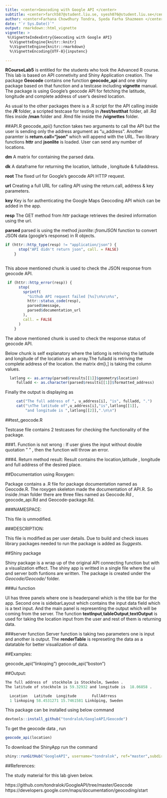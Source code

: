 ```yaml
---
title: <center>Geocoding with Google API </center>
subtitle: <center>farch587@student.liu.se, syesh076@student.liu.se</center>
author: <center>Farhana Chowdhury Tondra, Syeda Farha Shazmeen </center>
date: "`r Sys.Date()`"
output: rmarkdown::html_vignette
vignette: >
 %\VignetteIndexEntry{Geocoding with Google API}
  %\VignetteEngine{knitr::knitr}
  %\VignetteEngine{knitr::rmarkdown}
  %\VignetteEncoding{UTF-8}{inputenc}
  
---
```


**RCourseLab5** is entitled for the students who took the Advanced R course. This lab is based on API connetivity and Shiny Application creation. The package **Geocode** contains one function **geocode_api** and one shiny package based on that function and a testcase including **vignette** manual. The package is using Google's geocode API for fetching the latitude, longitude and complete address of user's desired location.

As usual to the other packages there is a .R script for the API calling inside the **/R** folder, a scripted testcase for testing in **/test/testthat** folder, all .Rd files inside **/man** folder and .Rmd file inside the **/vignettes** folder. 

##API.R
geocode_api() function takes two arguments to call the API but the user is sending only the address argument as "u_address". Another paramter is **return.call="json"** which will append with the URL.
Two library functions **httr** and **jsonlite** is loaded. User can send any
number of locations. 


**dm** A matrix for containing the parsed data.    

**dk** A dataframe for returning the location, latitude , longitude & fulladdress.   

**root** The fixed url for Google's geocode API HTTP request.    

**url** Creating a full URL for calling API using the return.call, address & key parameters.   

**key** Key is for authenticating the Google Maps Geocoding API which can be added in the app.    

**resp** The GET method from *httr* package retrieves the desired information using the url.     

**parsed** parsed is using the method *jsonlite::fromJSON* function to convert JSON data (google's response) in R objects.    



```r
if (httr::http_type(resp) != "application/json") {
      stop("API didn't return json", call. = FALSE)
    }
    
```

This above mentioned chunk is used  to check the JSON response from geocode API. 

```r
 if (httr::http_error(resp)) {
      stop(
        sprintf(
          "Github API request failed [%s]\n%s\n%s",
          httr::status_code(resp),
          parsed$message,
          parsed$documentation_url
        ),
        call. = FALSE
      )
    }
```

The above mentioned chunk is used to check the response status of geocode API.

Below chunk is self explanatory where the latlong is retriving the latitude and longitude of the location as an array.The fulladd is retriving the complete address of the location. the matrix dm[i,] is taking the column values.


```r
  latlong <- as.array(parsed$results[[1]]$geometry$location)
     fulladd <- as.character(parsed$results[[1]]$formatted_address)
```


Finally the output is displaying as

```r

     cat("The full address of ", u_address[i], "is", fulladd, ".")
     cat("\nThe latitude of",u_address[i],"is",latlong[[1]],
         "and longitude is ",latlong[[2]],".\n\n")
```


##test_geocode.R

Testcase file contains 2 testcases for checking the functionality of the package.

###1. Function is not wrong : 
If user gives the input without double quotation " " , then the function will throw an error.


###4. Return method result:
Result contains the location,latitude , longitude and full address of the desired place.


##Documentation using Roxygen:

Package contains a .R file for package documentation named as Geocode.R. The roxygen skeleton made the documentation of API.R. So inside /man folder there are three files named as Geocode.Rd , geocode_api.Rd and Geocode-package.Rd.   


###NAMESPACE:

This file is unmodified.

###DESCRIPTION:

This file is modified as per user details. Due to build and check issues library packages needed to run the package is added as *Suggests*.



##Shiny package

Shiny package is a wrap up of the original API connecting function but with a visualization effect. The shiny app is writted in a single file where the ui and server both funtions are written. The package is created under the *Geocode/Geocode/* folder.

###ui function

UI has three panels where one is headerpanel which is the title bar for the app. Second one is sidebarLayout
which contains the input data field which is a text input. And the main panel is representing the output which will be coming from  the server. The function **textInput**,**tableOutput**,**textOutput** is used for taking the location input from the user and rest of them is returning data.


###server function
Server function is taking two parameters one is input and another is output. The **renderTable** is represeting the data as a datatable for better visualization of data. 



##Examples:

geocode_api("linkoping")
geocode_api("boston")


##Output:

```r
The full address of  stockholm is Stockholm, Sweden .
The latitude of stockholm is 59.32932 and longitude is  18.06858 .
```

  
  
```r
  Location   Latitude  Longitude       FullAdrress
  1 linkoping 58.4531271 15.7461581 Linköping, Sweden
```


This package can be installed using below command    

```r
devtools::install_github("tondralok/GoogleAPI/Geocode")
```

To get the geocode data , run 

```r
geocode_api(location)
```

To download the ShinyApp run the command
```r
shiny::runGitHub("GoogleAPI", username="tondralok", ref="master",subdir ="Geocode/ShinyApp")
```


##References:

The study material for this lab given below.

https://github.com/tondralok/GoogleAPI/tree/master/Geocode
https://developers.google.com/maps/documentation/geocoding/start




